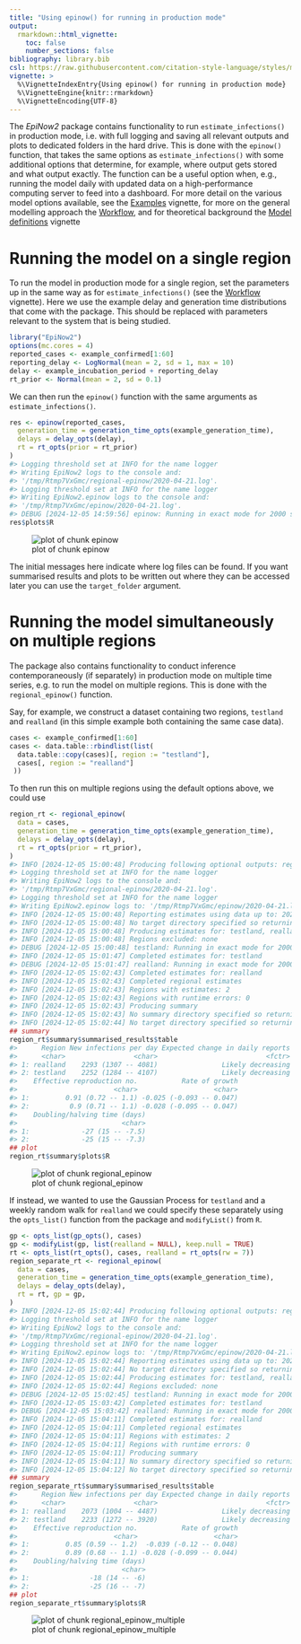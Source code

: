 ```yaml
---
title: "Using epinow() for running in production mode"
output:
  rmarkdown::html_vignette:
    toc: false
    number_sections: false
bibliography: library.bib
csl: https://raw.githubusercontent.com/citation-style-language/styles/master/apa-numeric-superscript-brackets.csl
vignette: >
  %\VignetteIndexEntry{Using epinow() for running in production mode}
  %\VignetteEngine{knitr::rmarkdown}
  %\VignetteEncoding{UTF-8}
---
```




The _EpiNow2_ package contains functionality to run `estimate_infections()` in production mode, i.e. with full logging and saving all relevant outputs and plots to dedicated folders in the hard drive.
This is done with the `epinow()` function, that takes the same options as `estimate_infections()` with some additional options that determine, for example, where output gets stored and what output exactly.
The function can be a useful option when, e.g., running the model daily with updated data on a high-performance computing server to feed into a dashboard.
For more detail on the various model options available, see the [Examples](estimate_infections_options.html) vignette, for more on the general modelling approach the [Workflow](estimate_infections_workflow.html), and for theoretical background the [Model definitions](estimate_infections.html) vignette

# Running the model on a single region

To run the model in production mode for a single region, set the parameters up in the same way as for `estimate_infections()` (see the [Workflow](estimate_infections_workflow.html) vignette).
Here we use the example delay and generation time distributions that come with the package.
This should be replaced with parameters relevant to the system that is being studied.


``` r
library("EpiNow2")
options(mc.cores = 4)
reported_cases <- example_confirmed[1:60]
reporting_delay <- LogNormal(mean = 2, sd = 1, max = 10)
delay <- example_incubation_period + reporting_delay
rt_prior <- Normal(mean = 2, sd = 0.1)
```

We can then run the `epinow()` function with the same arguments as `estimate_infections()`.


``` r
res <- epinow(reported_cases,
  generation_time = generation_time_opts(example_generation_time),
  delays = delay_opts(delay),
  rt = rt_opts(prior = rt_prior)
)
#> Logging threshold set at INFO for the name logger
#> Writing EpiNow2 logs to the console and:
#> '/tmp/Rtmp7VxGmc/regional-epinow/2020-04-21.log'.
#> Logging threshold set at INFO for the name logger
#> Writing EpiNow2.epinow logs to the console and:
#> '/tmp/Rtmp7VxGmc/epinow/2020-04-21.log'.
#> DEBUG [2024-12-05 14:59:56] epinow: Running in exact mode for 2000 samples (across 4 chains each with a warm up of 250 iterations each) and 81 time steps of which 7 are a forecast
res$plots$R
```

![plot of chunk epinow](epinow-epinow-1.png)

The initial messages here indicate where log files can be found.
If you want summarised results and plots to be written out where they can be accessed later you can use the `target_folder` argument.

# Running the model simultaneously on multiple regions

The package also contains functionality to conduct inference contemporaneously (if separately) in production mode on multiple time series, e.g. to run the model on multiple regions.
This is done with the `regional_epinow()` function.

Say, for example, we construct a dataset containing two regions, `testland` and `realland` (in this simple example both containing the same case data).


``` r
cases <- example_confirmed[1:60]
cases <- data.table::rbindlist(list(
  data.table::copy(cases)[, region := "testland"],
  cases[, region := "realland"]
 ))
```

To then run this on multiple regions using the default options above, we could use


``` r
region_rt <- regional_epinow(
  data = cases,
  generation_time = generation_time_opts(example_generation_time),
  delays = delay_opts(delay),
  rt = rt_opts(prior = rt_prior),
)
#> INFO [2024-12-05 15:00:48] Producing following optional outputs: regions, summary, samples, plots, latest
#> Logging threshold set at INFO for the name logger
#> Writing EpiNow2 logs to the console and:
#> '/tmp/Rtmp7VxGmc/regional-epinow/2020-04-21.log'.
#> Logging threshold set at INFO for the name logger
#> Writing EpiNow2.epinow logs to: '/tmp/Rtmp7VxGmc/epinow/2020-04-21.log'.
#> INFO [2024-12-05 15:00:48] Reporting estimates using data up to: 2020-04-21
#> INFO [2024-12-05 15:00:48] No target directory specified so returning output
#> INFO [2024-12-05 15:00:48] Producing estimates for: testland, realland
#> INFO [2024-12-05 15:00:48] Regions excluded: none
#> DEBUG [2024-12-05 15:00:48] testland: Running in exact mode for 2000 samples (across 4 chains each with a warm up of 250 iterations each) and 81 time steps of which 7 are a forecast
#> INFO [2024-12-05 15:01:47] Completed estimates for: testland
#> DEBUG [2024-12-05 15:01:47] realland: Running in exact mode for 2000 samples (across 4 chains each with a warm up of 250 iterations each) and 81 time steps of which 7 are a forecast
#> INFO [2024-12-05 15:02:43] Completed estimates for: realland
#> INFO [2024-12-05 15:02:43] Completed regional estimates
#> INFO [2024-12-05 15:02:43] Regions with estimates: 2
#> INFO [2024-12-05 15:02:43] Regions with runtime errors: 0
#> INFO [2024-12-05 15:02:43] Producing summary
#> INFO [2024-12-05 15:02:43] No summary directory specified so returning summary output
#> INFO [2024-12-05 15:02:44] No target directory specified so returning timings
## summary
region_rt$summary$summarised_results$table
#>      Region New infections per day Expected change in daily reports
#>      <char>                 <char>                           <fctr>
#> 1: realland    2293 (1307 -- 4081)                Likely decreasing
#> 2: testland    2252 (1284 -- 4107)                Likely decreasing
#>    Effective reproduction no.           Rate of growth
#>                        <char>                   <char>
#> 1:         0.91 (0.72 -- 1.1) -0.025 (-0.093 -- 0.047)
#> 2:          0.9 (0.71 -- 1.1) -0.028 (-0.095 -- 0.047)
#>    Doubling/halving time (days)
#>                          <char>
#> 1:             -27 (15 -- -7.5)
#> 2:             -25 (15 -- -7.3)
## plot
region_rt$summary$plots$R
```

![plot of chunk regional_epinow](epinow-regional_epinow-1.png)

If instead, we wanted to use the Gaussian Process for `testland` and a weekly random walk for `realland` we could specify these separately using the `opts_list()` function from the package and `modifyList()` from `R`.


``` r
gp <- opts_list(gp_opts(), cases)
gp <- modifyList(gp, list(realland = NULL), keep.null = TRUE)
rt <- opts_list(rt_opts(), cases, realland = rt_opts(rw = 7))
region_separate_rt <- regional_epinow(
  data = cases,
  generation_time = generation_time_opts(example_generation_time),
  delays = delay_opts(delay),
  rt = rt, gp = gp,
)
#> INFO [2024-12-05 15:02:44] Producing following optional outputs: regions, summary, samples, plots, latest
#> Logging threshold set at INFO for the name logger
#> Writing EpiNow2 logs to the console and:
#> '/tmp/Rtmp7VxGmc/regional-epinow/2020-04-21.log'.
#> Logging threshold set at INFO for the name logger
#> Writing EpiNow2.epinow logs to: '/tmp/Rtmp7VxGmc/epinow/2020-04-21.log'.
#> INFO [2024-12-05 15:02:44] Reporting estimates using data up to: 2020-04-21
#> INFO [2024-12-05 15:02:44] No target directory specified so returning output
#> INFO [2024-12-05 15:02:44] Producing estimates for: testland, realland
#> INFO [2024-12-05 15:02:44] Regions excluded: none
#> DEBUG [2024-12-05 15:02:45] testland: Running in exact mode for 2000 samples (across 4 chains each with a warm up of 250 iterations each) and 81 time steps of which 7 are a forecast
#> INFO [2024-12-05 15:03:42] Completed estimates for: testland
#> DEBUG [2024-12-05 15:03:42] realland: Running in exact mode for 2000 samples (across 4 chains each with a warm up of 250 iterations each) and 81 time steps of which 7 are a forecast
#> INFO [2024-12-05 15:04:11] Completed estimates for: realland
#> INFO [2024-12-05 15:04:11] Completed regional estimates
#> INFO [2024-12-05 15:04:11] Regions with estimates: 2
#> INFO [2024-12-05 15:04:11] Regions with runtime errors: 0
#> INFO [2024-12-05 15:04:11] Producing summary
#> INFO [2024-12-05 15:04:11] No summary directory specified so returning summary output
#> INFO [2024-12-05 15:04:12] No target directory specified so returning timings
## summary
region_separate_rt$summary$summarised_results$table
#>      Region New infections per day Expected change in daily reports
#>      <char>                 <char>                           <fctr>
#> 1: realland    2073 (1004 -- 4487)                Likely decreasing
#> 2: testland    2233 (1272 -- 3920)                Likely decreasing
#>    Effective reproduction no.           Rate of growth
#>                        <char>                   <char>
#> 1:         0.85 (0.59 -- 1.2)  -0.039 (-0.12 -- 0.048)
#> 2:         0.89 (0.68 -- 1.1) -0.028 (-0.099 -- 0.044)
#>    Doubling/halving time (days)
#>                          <char>
#> 1:               -18 (14 -- -6)
#> 2:               -25 (16 -- -7)
## plot
region_separate_rt$summary$plots$R
```

![plot of chunk regional_epinow_multiple](epinow-regional_epinow_multiple-1.png)
